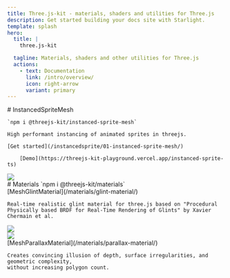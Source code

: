 ```yaml
---
title: Three.js-kit - materials, shaders and utilities for Three.js
description: Get started building your docs site with Starlight.
template: splash
hero:
  title: |
    three.js-kit

  tagline: Materials, shaders and other utilities for Three.js
  actions:
    - text: Documentation
      link: /intro/overview/
      icon: right-arrow
      variant: primary
---
```


<div class="grid grid-cols-2 gap-y-10 gap-x-5">
  <div>
    # InstancedSpriteMesh

    `npm i @threejs-kit/instanced-sprite-mesh`

    High performant instancing of animated sprites in threejs.

    [Get started](/instancedsprite/01-instanced-sprite-mesh/)

		[Demo](https://threejs-kit-playground.vercel.app/instanced-sprite-ts)

  </div>


  <img src="/sprites.jpg"/>

  <div class="col-span-2">
  # Materials
    `npm i @threejs-kit/materials`
  </div>

  <div>
    [MeshGlintMaterial](/materials/glint-material/)

    Real-time realistic glint material for three.js based on "Procedural Physically based BRDF for Real-Time Rendering of Glints" by Xavier Chermain et al.

  </div>

  <div>
    <img src="/glint.png"/>
  </div>

   <div>
    <img src="/parallax.png"/>
  </div>

  <div>
    [MeshParallaxMaterial](/materials/parallax-material/)

    Creates convincing illusion of depth, surface irregularities, and geometric complexity,
    without increasing polygon count.


  </div>


</div>

